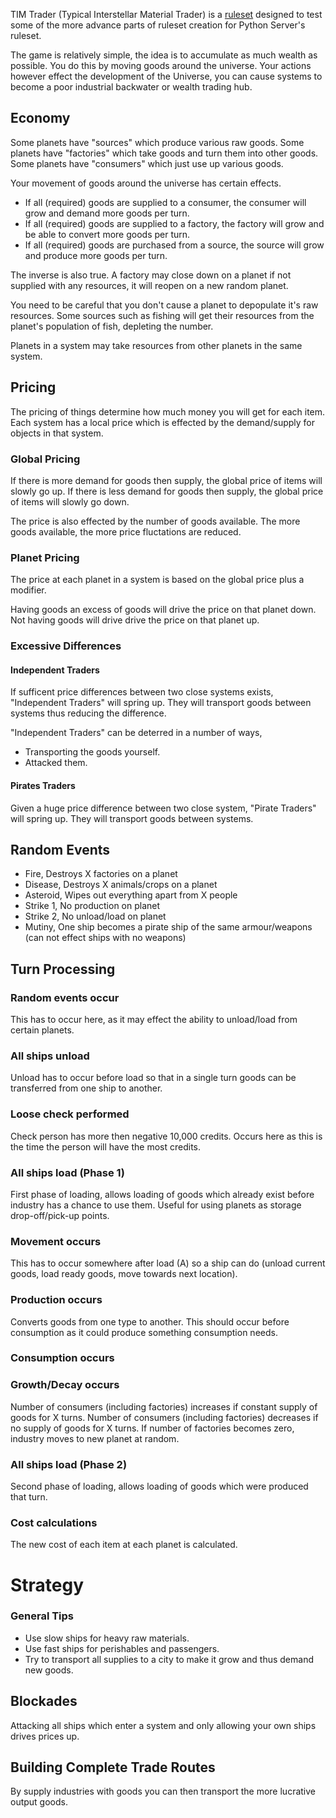 TIM Trader (Typical Interstellar Material Trader) is a [[Rulesets|ruleset]] designed to test some of the more advance parts of ruleset creation for Python Server's ruleset.

The game is relatively simple, the idea is to accumulate as much wealth as possible. You do this by moving goods around the universe. Your actions however effect the development of the Universe, you can cause systems to become a poor industrial backwater or wealth trading hub.

== Economy ==

Some planets have "sources"   which produce various raw goods.
Some planets have "factories" which take goods and turn them into other goods. 
Some planets have "consumers" which just use up various goods.

Your movement of goods around the universe has certain effects.
* If all (required) goods are supplied to a consumer, the consumer will grow and demand more goods per turn.
* If all (required) goods are supplied to a factory, the factory will grow and be able to convert more goods per turn. 
* If all (required) goods are purchased from a source, the source will grow and produce more goods per turn.

The inverse is also true. A factory may close down on a planet if not supplied
with any resources, it will reopen on a new random planet.

You need to be careful that you don't cause a planet to depopulate it's raw resources. Some sources such as fishing will get their resources from the planet's population of fish, depleting the number.

Planets in a system may take resources from other planets in the same system.

== Pricing ==

The pricing of things determine how much money you will get for each item. Each system has a local price which is effected by the demand/supply for objects in that system.

=== Global Pricing ===

If there is more demand for goods then supply, the global price of items will slowly go up.
If there is less demand for goods then supply, the global price of items will slowly go down.

The price is also effected by the number of goods available. The more goods available, the more price fluctations are reduced.

=== Planet Pricing ===

The price at each planet in a system is based on the global price plus a modifier.

Having goods an excess of goods will drive the price on that planet down.
Not having goods will drive drive the price on that planet up.

=== Excessive Differences ===

==== Independent Traders ====

If sufficent price differences between two close systems exists, "Independent Traders" will spring up. They will transport goods between systems thus reducing the difference.

"Independent Traders" can be deterred in a number of ways,
* Transporting the goods yourself.
* Attacked them.

==== Pirates Traders ====

Given a huge price difference between two close system, "Pirate Traders" will spring up. They will transport goods between systems.

== Random Events ==
* Fire,     Destroys X factories on a planet
* Disease,  Destroys X animals/crops on a planet
* Asteroid, Wipes out everything apart from X people
* Strike 1, No production on planet
* Strike 2, No unload/load on planet
* Mutiny,   One ship becomes a pirate ship of the same armour/weapons (can not effect ships with no weapons)

== Turn Processing ==

=== Random events occur ===
This has to occur here, as it may effect the ability to unload/load from certain
planets.
        
=== All ships unload ===
Unload has to occur before load so that in a single turn goods can be
transferred from one ship to another.
        
=== Loose check performed ===
Check person has more then negative 10,000 credits.
Occurs here as this is the time the person will have the most credits.
        
=== All ships load (Phase 1) ===
First phase of loading, allows loading of goods which already exist before
industry has a chance to use them. Useful for using planets as storage
drop-off/pick-up points.
        
=== Movement occurs ===
This has to occur somewhere after load (A) so a ship can do (unload current
goods, load ready goods, move towards next location).
 
=== Production occurs ===
Converts goods from one type to another. This should occur before consumption as
it could produce something consumption needs.

=== Consumption occurs ===

=== Growth/Decay occurs ===
Number of consumers (including factories) increases if constant supply of goods
for X turns.  Number of consumers (including factories) decreases if no supply
of goods for X turns. If number of factories becomes zero, industry moves to new
planet at random.
        
=== All ships load (Phase 2) ===
Second phase of loading, allows loading of goods which were produced that turn.

=== Cost calculations ===
The new cost of each item at each planet is calculated.

= Strategy =

=== General Tips ===

* Use slow ships for heavy raw materials.
* Use fast ships for perishables and passengers.
* Try to transport all supplies to a city to make it grow and thus demand new goods.

== Blockades ==

Attacking all ships which enter a system and only allowing your own ships drives prices up.

== Building Complete Trade Routes ==

By supply industries with goods you can then transport the more lucrative output goods.
